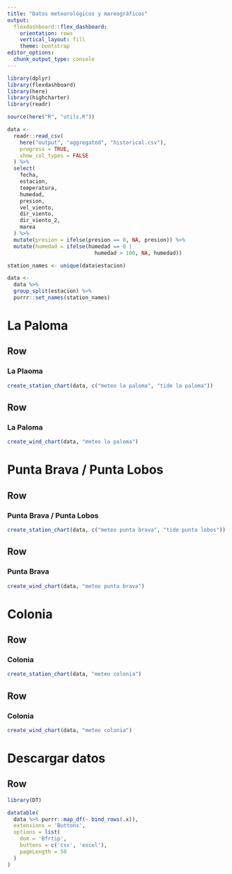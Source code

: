 ```yaml
---
title: "Datos meteorológicos y mareográficos"
output: 
  flexdashboard::flex_dashboard:
    orientation: rows
    vertical_layout: fill
    theme: bootstrap
editor_options: 
  chunk_output_type: console
---
```


```r
library(dplyr)
library(flexdashboard)
library(here)
library(highcharter)
library(readr)

source(here("R", "utils.R"))

data <-
  readr::read_csv(
    here("output", "aggregated", "historical.csv"),
    progress = TRUE,
    show_col_types = FALSE
  ) %>%
  select(
    fecha,
    estacion,
    temperatura,
    humedad,
    presion,
    vel_viento,
    dir_viento,
    dir_viento_2,
    marea
  ) %>%
  mutate(presion = ifelse(presion == 0, NA, presion)) %>%
  mutate(humedad = ifelse(humedad == 0 |
                            humedad > 100, NA, humedad))

station_names <- unique(data$estacion) 

data <- 
  data %>%
  group_split(estacion) %>%
  purrr::set_names(station_names)

```

La Paloma
===================================== 

Row {data-height=500}
-----------------------------------------------------------------------

### La Plaoma

```r
create_station_chart(data, c("meteo la paloma", "tide la paloma"))  
```

Row {data-height=500}
-----------------------------------------------------------------------

### La Paloma

```r
create_wind_chart(data, "meteo la paloma")
```


Punta Brava / Punta Lobos
===================================== 

Row {data-height=500}
-----------------------------------------------------------------------

### Punta Brava / Punta Lobos

```r
create_station_chart(data, c("meteo punta brava", "tide punta lobos"))
```

Row {data-height=500}
-----------------------------------------------------------------------

### Punta Brava

```r
create_wind_chart(data, "meteo punta brava")
```


Colonia
===================================== 

Row {data-height=500}
-----------------------------------------------------------------------

### Colonia

```r
create_station_chart(data, "meteo colonia")
```

Row {data-height=500}
-----------------------------------------------------------------------

### Colonia

```r
create_wind_chart(data, "meteo colonia")
```


Descargar datos
===================================== 

Row {data-height=1000}
-----------------------------------------------------------------------

```r
library(DT)

datatable(
  data %>% purrr::map_df(~ bind_rows(.x)), 
  extensions = 'Buttons',
  options = list(
    dom = 'Bfrtip',
    buttons = c('csv', 'excel'),
    pageLength = 50
  )
)
```
